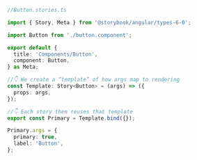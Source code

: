 ```ts
//Button.stories.ts

import { Story, Meta } from '@storybook/angular/types-6-0';

import Button from './button.component';

export default {
  title: 'Components/Button',
  component: Button,
} as Meta;

//👇 We create a “template” of how args map to rendering
const Template: Story<Button> = (args) => ({
  props: args,
});

//👇 Each story then reuses that template
export const Primary = Template.bind({});

Primary.args = {
  primary: true,
  label: 'Button',
};
```
